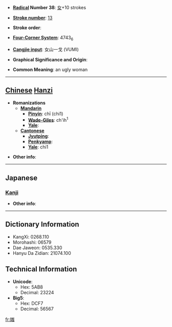 * '''[[Wiktionary:Chinese radical index| Radical]] Number 38''': [[Wiktionary:Chinese radical index 女|女]]+10 strokes

* '''[[Wiktionary:Chinese total strokes index|Stroke number]]''': [[Wiktionary:Chinese total strokes index 13|13]]

* '''Stroke order''': 

* '''[[Wiktionary:Chinese four corner index|Four-Corner System]]''': 4743<sub>6</sub>

* '''[[Wiktionary:Chinese Cangjie index|Cangjie input]]''': 女山一戈 (VUMI)

* '''Graphical Significance and Origin''': 

* '''Common Meaning''': an ugly woman

----

== [[Chinese]] [[Hanzi]] ==

* '''Romanizations'''
** '''[[Mandarin]]'''
*** '''[[Pinyin]]''': chī (chi1)
*** '''[[Wade-Giles]]''': ch'ih<sup>1</sup>
*** '''[[Yale]]''': 
** '''[[Cantonese]]'''
*** '''[[Jyutping]]''':
*** '''[[Penkyamp]]''': 
*** '''[[Yale]]''': chi1

* '''Other info''': 

----

==Japanese==
===[[Kanji]]===
{{kanji|on readings=[[し]] (shi)
|kun readings=[[あなどる]] (anadoru), [[おろか]] (oroka), [[みにくい]] (minikui), [[みだる]] (midaru)
}}

* '''Other info''':  

----

== Dictionary Information ==

* KangXi: 0268.110
* Morohashi: 06579
* Dae Jaweon: 0535.330
* Hanyu Da Zidian: 21074.100

== Technical Information ==

* '''Unicode''':
** Hex: 5AB8
** Decimal: 23224
* '''Big5''':
** Hex: DCF7
** Decimal: 56567

[[fr:媸]]